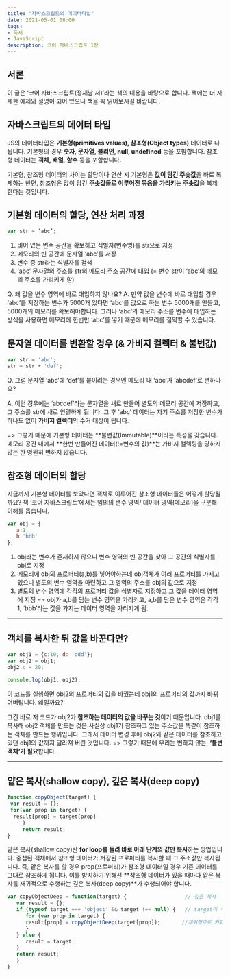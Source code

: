 ```yaml
---
title: "자바스크립트의 데이터타입"
date: 2021-05-01 08:00
tags:
- 독서
- JavaScript
description: 코어 자바스크립트 1장 
---
```


## 서론

이 글은 ‘코어 자바스크립트(정재남 저)’라는 책의 내용을 바탕으로 합니다.
책에는 더 자세한 예제와 설명이 되어 있으니 책을 꼭 읽어보시길 바랍니다.

## 자바스크립트의 데이터 타입

JS의 데이터타입은 **기본형(primitives values), 참조형(Object types)** 데이터로 나뉩니다. 
기본형의 경우 **숫자, 문자열, 불리언, null, undefined** 등을 포함합니다. 
참조형 데이터는 **객체, 배열, 함수** 등을 포함합니다.

기본형, 참조형 데이터의 차이는 할당이나 연산 시 기본형은 **값이 담긴 주솟값**을 바로 복제하는 반면, 
참조형은 값이 담긴 **주솟값들로 이루어진 묶음을 가리키는 주솟값**을 복제한다는 것입니다.

## 기본형 데이터의 할당, 연산 처리 과정

```javascript
var str = ‘abc’;
```

1. 비어 있는 변수 공간을 확보하고 식별자(변수명)를 str으로 지정
2. 메모리의 빈 공간에 문자열 ‘abc’를 저장
3. 변수 중 str라는 식별자를 검색
4. ‘abc’ 문자열의 주소를 str의 메모리 주소 공간에 대입 (= 변수 str이 ‘abc’의 메모리 주소를 가리키게 함)

Q. 왜 값을 변수 영역에 바로 대입하지 않나요?
A. 만약 값을 변수에 바로 대입할 경우 ‘abc’를 저장하는 변수가 5000개 있다면 ‘abc’를 값으로 하는 변수 5000개를 만들고, 5000개의 메모리를 확보해야합니다. 
그러나 ‘abc’의 메모리 주소를 변수에 대입하는 방식을 사용하면 메모리에 한번만 ‘abc’를 넣기 때문에 메모리를 절약할 수 있습니다.

## 문자열 데이터를 변환할 경우 (& 가비지 컬렉터 & 불변값)

```javascript
var str = 'abc';
str = str + 'def';
```

Q. 그럼 문자열 ‘abc’에 ‘def’를 붙이려는 경우엔 메모리 내 ‘abc’가 ‘abcdef’로 변하나요?

A. 이런 경우에는 ‘abcdef’라는 문자열을 새로 만들어 별도의 메모리 공간에 저장하고, 그 주소를 str에 새로 연결하게 됩니다. 
그 후 ‘abc’ 데이터는 자기 주소를 저장한 변수가 하나도 없어 **가비지 컬렉터**의 수거 대상이 됩니다.

=> 그렇기 때문에 기본형 데이터는 **불변값(Immutable)**이라는 특성을 갖습니다. 
메모리 공간 내에서 **한번 만들어진 데이터(!=변수의 값)**는 가비지 컬렉팅을 당하지 않는 한 영원히 변하지 않습니다.

## 참조형 데이터의 할당

지금까지 기본형 데이터를 보았다면 객체로 이루어진 참조형 데이터들은 어떻게 할당될까요? 
책 ‘코어 자바스크립트’에서는 임의의 변수 영역/ 데이터 영역(메모리)을 구분해 이해를 돕습니다.

```javascript
var obj = {
   a:1,
   b:'bbb'
};
```

1. obj라는 변수가 존재하지 않으니 변수 영역의 빈 공간을 찾아 그 공간의 식별자를 obj로 지정
2. 메모리에 obj의 프로퍼티(a,b)를 넣어야하는데 obj객체가 여러 프로퍼티를 가지고 있으니 별도의 변수 영역을 마련하고 그 영역의 주소를 obj의 값으로 지정
3. 별도의 변수 영역에 각각의 프로퍼티 값을 식별자로 지정하고 그 값을 데이터 영역에 지정
=> obj가 a,b를 담는 변수 영역을 가리키고, a,b를 담은 변수 영역은 각각 1, ‘bbb’라는 값을 가지는 데이터 영역을 가리키게 됨.

---------------------------------------

## 객체를 복사한 뒤 값을 바꾼다면?

```javascript
var obj1 = {c:10, d: 'ddd'};
var obj2 = obj1;
obj2.c = 20;

console.log(obj1, obj2); 
````

이 코드를 실행하면 obj2의 프로퍼티의 값을 바꿨는데 obj1의 프로퍼티의 값까지 바뀌어버립니다. 왜일까요?

그건 바로 저 코드가 obj2가 **참조하는 데이터의 값을 바꾸는 것**이기 때문입니다. 
obj1를 복사해 obj2 객체를 만드는 것은 사실상 obj1가 참조하고 있는 주소값을 똑같이 참조하는 객체를 만드는 행위입니다. 
그래서 데이터 변경 후에 obj2와 같은 데이터를 참조하고 있던 obj1의 값까지 달라져 버린 것입니다.
=> 그렇기 때문에 우리는 변하지 않는, **‘불변 객체‘가 필요**합니다.

---------------------------------------

## 얕은 복사(shallow copy), 깊은 복사(deep copy)

```javascript
function copyObject(target) {
 var result = {};
 for(var prop in target) {
  result[prop] = target[prop]
     }
     return result;
}
```

얕은 복사(shallow copy)란 **for loop를 돌려 바로 아래 단계의 값만 복사**하는 방법입니다. 
중첩된 객체에서 참조형 데이터가 저장된 프로퍼티를 복사할 때 그 주소값만 복사됩니다. 
즉, 얕은 복사를 할 경우 prop(프로퍼티)가 참조형 데이터일 경우 기존 데이터를 그대로 참조하게 됩니다.
 이를 방지하기 위해선 **참조형 데이터가 있을 때마다 얕은 복사를 재귀적으로 수행하는 깊은 복사(deep copy)**가 수행되어야 합니다.

```javascript
var copyObjectDeep = function(target) {                   // 깊은 복사
   var result = {};
   if (typeof target === 'object' && target !== null) {   // target이 객체인 경우
      for (var prop in target) {
      result[prop] = copyObjectDeep(target[prop]);       //재귀적으로 카피
      }
   } else {
      result = target;
   }
   return result;
   }
}            
```
